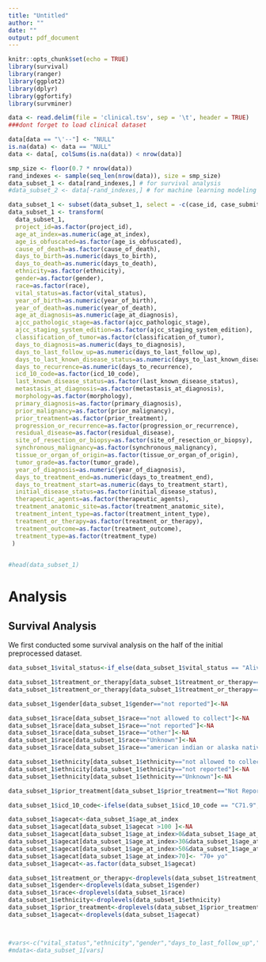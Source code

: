 ```yaml
---
title: "Untitled"
author: ""
date: ""
output: pdf_document
---
```


```r
knitr::opts_chunk$set(echo = TRUE)
library(survival)
library(ranger)
library(ggplot2)
library(dplyr)
library(ggfortify)
library(survminer)
```


```r
data <- read.delim(file = 'clinical.tsv', sep = '\t', header = TRUE)
###dont forget to load clinical dataset

data[data == "\'--"] <- "NULL"
is.na(data) <- data == "NULL"
data <- data[, colSums(is.na(data)) < nrow(data)]
```

```r
smp_size <- floor(0.7 * nrow(data))
rand_indexes <- sample(seq_len(nrow(data)), size = smp_size)
data_subset_1 <- data[rand_indexes,] # for survival analysis
#data_subset_2 <- data[-rand_indexes,] # for machine learning modeling and analysis
```

```r
data_subset_1 <- subset(data_subset_1, select = -c(case_id, case_submitter_id))
data_subset_1 <- transform(
  data_subset_1,
  project_id=as.factor(project_id),
  age_at_index=as.numeric(age_at_index),
  age_is_obfuscated=as.factor(age_is_obfuscated),
  cause_of_death=as.factor(cause_of_death),
  days_to_birth=as.numeric(days_to_birth),
  days_to_death=as.numeric(days_to_death),
  ethnicity=as.factor(ethnicity),
  gender=as.factor(gender),
  race=as.factor(race),
  vital_status=as.factor(vital_status),
  year_of_birth=as.numeric(year_of_birth),
  year_of_death=as.numeric(year_of_death),
  age_at_diagnosis=as.numeric(age_at_diagnosis),
  ajcc_pathologic_stage=as.factor(ajcc_pathologic_stage),
  ajcc_staging_system_edition=as.factor(ajcc_staging_system_edition),
  classification_of_tumor=as.factor(classification_of_tumor),
  days_to_diagnosis=as.numeric(days_to_diagnosis),
  days_to_last_follow_up=as.numeric(days_to_last_follow_up),
  days_to_last_known_disease_status=as.numeric(days_to_last_known_disease_status),
  days_to_recurrence=as.numeric(days_to_recurrence),
  icd_10_code=as.factor(icd_10_code),
  last_known_disease_status=as.factor(last_known_disease_status),
  metastasis_at_diagnosis=as.factor(metastasis_at_diagnosis),
  morphology=as.factor(morphology),
  primary_diagnosis=as.factor(primary_diagnosis),
  prior_malignancy=as.factor(prior_malignancy),
  prior_treatment=as.factor(prior_treatment),
  progression_or_recurrence=as.factor(progression_or_recurrence),
  residual_disease=as.factor(residual_disease),
  site_of_resection_or_biopsy=as.factor(site_of_resection_or_biopsy),
  synchronous_malignancy=as.factor(synchronous_malignancy),
  tissue_or_organ_of_origin=as.factor(tissue_or_organ_of_origin),
  tumor_grade=as.factor(tumor_grade),
  year_of_diagnosis=as.numeric(year_of_diagnosis),
  days_to_treatment_end=as.numeric(days_to_treatment_end),
  days_to_treatment_start=as.numeric(days_to_treatment_start),
  initial_disease_status=as.factor(initial_disease_status),
  therapeutic_agents=as.factor(therapeutic_agents),
  treatment_anatomic_site=as.factor(treatment_anatomic_site),
  treatment_intent_type=as.factor(treatment_intent_type),
  treatment_or_therapy=as.factor(treatment_or_therapy),
  treatment_outcome=as.factor(treatment_outcome),
  treatment_type=as.factor(treatment_type)
 )
  

#head(data_subset_1)
```

# Analysis

## Survival Analysis

We first conducted some survival analysis on the half of the initial preprocessed dataset.

```r
data_subset_1$vital_status<-if_else(data_subset_1$vital_status == "Alive",0,1)

data_subset_1$treatment_or_therapy[data_subset_1$treatment_or_therapy=="not reported"]<-NA
data_subset_1$treatment_or_therapy[data_subset_1$treatment_or_therapy=="unknown"]<-NA

data_subset_1$gender[data_subset_1$gender=="not reported"]<-NA

data_subset_1$race[data_subset_1$race=="not allowed to collect"]<-NA
data_subset_1$race[data_subset_1$race=="not reported"]<-NA
data_subset_1$race[data_subset_1$race=="other"]<-NA
data_subset_1$race[data_subset_1$race=="Unknown"]<-NA
data_subset_1$race[data_subset_1$race=="american indian or alaska native"]<-NA

data_subset_1$ethnicity[data_subset_1$ethnicity=="not allowed to collect"]<-NA
data_subset_1$ethnicity[data_subset_1$ethnicity=="not reported"]<-NA
data_subset_1$ethnicity[data_subset_1$ethnicity=="Unknown"]<-NA

data_subset_1$prior_treatment[data_subset_1$prior_treatment=="Not Reported"]<-NA

data_subset_1$icd_10_code<-ifelse(data_subset_1$icd_10_code == "C71.9","C71.9","C71.0")

data_subset_1$agecat<-data_subset_1$age_at_index
data_subset_1$agecat[data_subset_1$agecat >100 ]<-NA
data_subset_1$agecat[data_subset_1$age_at_index>0&data_subset_1$age_at_index<31]<-"30yo or younger"
data_subset_1$agecat[data_subset_1$age_at_index>30&data_subset_1$age_at_index<51]<-"30yo - 50yo"
data_subset_1$agecat[data_subset_1$age_at_index>50&data_subset_1$age_at_index<71]<-"50yo - 70 yo"
data_subset_1$agecat[data_subset_1$age_at_index>70]<- "70+ yo"
data_subset_1$agecat<-as.factor(data_subset_1$agecat)

data_subset_1$treatment_or_therapy<-droplevels(data_subset_1$treatment_or_therapy)
data_subset_1$gender<-droplevels(data_subset_1$gender)
data_subset_1$race<-droplevels(data_subset_1$race)
data_subset_1$ethnicity<-droplevels(data_subset_1$ethnicity)
data_subset_1$prior_treatment<-droplevels(data_subset_1$prior_treatment)
data_subset_1$agecat<-droplevels(data_subset_1$agecat)



#vars<-c("vital_status","ethnicity","gender","days_to_last_follow_up","age_at_index","race","icd_10_code","treatment_type","treatment_or_therapy")
#mdata<-data_subset_1[vars]

```